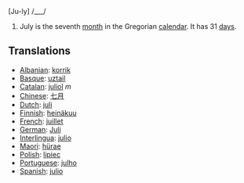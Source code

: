 [Ju-ly] /___/

#July is the seventh [[month]] in the Gregorian [[calendar]]. It has 31 [[day]]s.

==Translations==
*[[Albanian]]: [[korrik]]
*[[Basque]]: [[uztail]]
*[[Catalan]]: [[juliol]] ''m''
*[[Chinese]]: [[七月]]
*[[Dutch]]: [[juli]]
*[[Finnish]]: [[heinäkuu]]
*[[French]]: [[juillet]]
*[[German]]: [[Juli]]
*[[Interlingua]]: [[julio]]
*[[Maori]]: [[hürae]]
*[[Polish]]: [[lipiec]]
*[[Portuguese]]: [[julho]]
*[[Spanish]]: [[julio]]